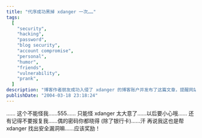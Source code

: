 ```yaml
---
title: "代序成功黑掉 xdanger 一次……"
tags:
  [
    "security",
    "hacking",
    "password",
    "blog security",
    "account compromise",
    "personal",
    "humor",
    "friends",
    "vulnerability",
    "prank",
  ]
description: "博客作者朋友成功入侵了 xdanger 的博客账户并发布了这篇文章，提醒网站所有者加强安全意识。入侵者以玩笑方式强调这是帮助发现安全漏洞，同时请求不要报复，并指出自己的密码 (除银行卡外) 都已被对方知晓。"
publishDate: "2004-03-18 23:18:24"
---
```


...... 这个不能怪我……555…… 只能怪 xdanger 太大意了……以后要小心哦…… 还有记得不要报复我……偶的密码你都晓得 (除了银行卡)……汗 再说我这也是帮 xdanger 找出安全漏洞嘛……应该奖励！
